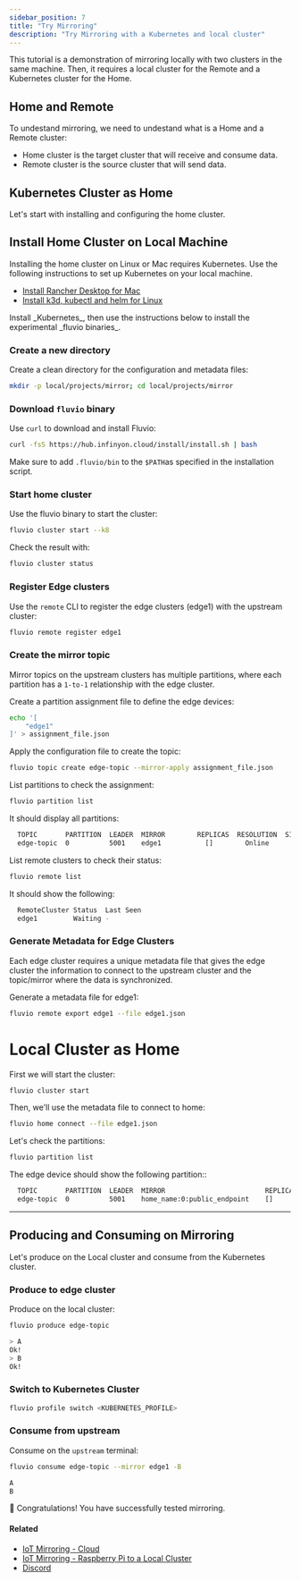 ```yaml
---
sidebar_position: 7
title: "Try Mirroring"
description: "Try Mirroring with a Kubernetes and local cluster"
---
```


This tutorial is a demonstration of mirroring locally with two clusters in the same machine. Then, it requires a local cluster for the Remote and a Kubernetes cluster for the Home.

## Home and Remote

To undestand mirroring, we need to undestand what is a Home and a Remote cluster:

- Home cluster is the target cluster that will receive and consume data.
- Remote cluster is the source cluster that will send data.


## Kubernetes Cluster as Home

Let's start with installing and configuring the home cluster.


## Install Home Cluster on Local Machine

Installing the home cluster on Linux or Mac requires Kubernetes. Use the following instructions to set up Kubernetes on your local machine.

* [Install Rancher Desktop for Mac](https://fluvio.io/docs/get-started/mac/#install-rancher-desktop)
* [Install k3d, kubectl and helm for Linux](https://fluvio.io/docs/get-started/linux/#installing-kubernetes-cluster)

<Idea>
  Install _Kubernetes_, then use the instructions below to install the experimental _fluvio binaries_.
</Idea>


### Create a new directory

Create a clean directory for the configuration and metadata files:


```bash
mkdir -p local/projects/mirror; cd local/projects/mirror
```


### Download `fluvio` binary

Use `curl` to download and install Fluvio:


```bash
curl -fsS https://hub.infinyon.cloud/install/install.sh | bash
```

Make sure to add `.fluvio/bin` to the `$PATH`as specified in the installation script.


### Start home cluster

Use the fluvio binary to start the cluster:


```bash
fluvio cluster start --k8
```

Check the result with:


```bash
fluvio cluster status
```

### Register Edge clusters

Use the `remote` CLI to register the edge clusters (edge1) with the upstream cluster:

```bash
fluvio remote register edge1
```

### Create the mirror topic

Mirror topics on the upstream clusters has multiple partitions, where each partition has a `1-to-1` relationship with the edge cluster.

Create a partition assignment file to define the edge devices:


```bash
echo '[
    "edge1"
]' > assignment_file.json
```

Apply the configuration file to create the topic:


```bash
fluvio topic create edge-topic --mirror-apply assignment_file.json
```

List partitions to check the assignment:


```bash
fluvio partition list
```

It should display all partitions:

```bash
  TOPIC       PARTITION  LEADER  MIRROR        REPLICAS  RESOLUTION  SIZE  HW  LEO  LRS  FOLLOWER OFFSETS
  edge-topic  0          5001    edge1           []        Online      0 B   0   0    0    0                 []
```

List remote clusters to check their status:


```bash
fluvio remote list
```

It should show the following:

```bash
  RemoteCluster Status  Last Seen
  edge1         Waiting -
```

### Generate Metadata for Edge Clusters

Each edge cluster requires a unique metadata file that gives the edge cluster the information to connect to the upstream cluster and the topic/mirror where the data is synchronized.

Generate a metadata file for edge1:

```bash
fluvio remote export edge1 --file edge1.json
```

# Local Cluster as Home

First we will start the cluster:


```bash
fluvio cluster start
```

Then, we'll use the metadata file to connect to home:

```bash
fluvio home connect --file edge1.json
```

Let's check the partitions:


```bash
fluvio partition list
```

The edge device should show the following partition::

```bash
  TOPIC       PARTITION  LEADER  MIRROR                         REPLICAS  RESOLUTION  SIZE  HW  LEO  LRS  FOLLOWER OFFSETS
  edge-topic  0          5001    home_name:0:public_endpoint    []        Online      0 B   11  11   11   0                 []
```


---

## Producing and Consuming on Mirroring

Let's produce on the Local cluster and consume from the Kubernetes cluster.

### Produce to edge cluster

Produce on the local cluster:


```bash
fluvio produce edge-topic
```

```bash
> A
Ok!
> B
Ok!
```


### Switch to Kubernetes Cluster

```bash
fluvio profile switch <KUBERNETES_PROFILE>
```


### Consume from upstream

Consume on the `upstream` terminal:

```bash
fluvio consume edge-topic --mirror edge1 -B
```

```bash
A
B
```

🎉 Congratulations! You have successfully tested mirroring.


#### Related
* [IoT Mirroring - Cloud]
* [IoT Mirroring -  Raspberry Pi to a Local Cluster]
* [Discord]

[Discord]: https://discord.com/invite/bBG2dTz
[IoT Mirroring - Cloud]: /docs/tutorials/iot-mirroring-cloud.mdx
[IoT Mirroring -  Raspberry Pi to a Local Cluster]: /docs/tutorials/iot-mirroring-local.mdx
